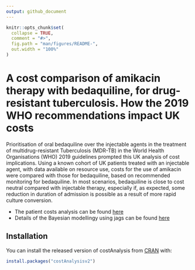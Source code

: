 ```yaml
---
output: github_document
---
```


<!-- README.md is generated from README.Rmd. Please edit that file -->

```r
knitr::opts_chunk$set(
  collapse = TRUE,
  comment = "#>",
  fig.path = "man/figures/README-",
  out.width = "100%"
)
```
# A cost comparison of amikacin therapy with bedaquiline, for drug-resistant tuberculosis. How the 2019 WHO recommendations impact UK costs

Prioritisation of oral bedaquiline over the injectable agents in the treatment of multidrug-resistant Tuberculosis (MDR-TB) in the World Health Organisations (WHO) 2019 guidelines prompted this UK analysis of cost implications. Using a known cohort of UK patients treated with an injectable agent, with data available on resource use, costs for the use of amikacin were compared with those for bedaquiline, based on recommended monitoring for bedaquiline. In most scenarios, bedaquiline is close to cost neutral compared with injectable therapy, especially if, as expected, some reduction in duration of admission is possible as a result of more rapid culture conversion.

- The patient costs analysis can be found [here](docs/patient_costs_methods.pdf)
- Details of the Bayesian modellingy using jags can be found [here](docs/Bayesian_methods_and_results.pdf)


## Installation

You can install the released version of costAnalysis from [CRAN](https://CRAN.R-project.org) with:

``` r
install.packages("costAnalysisv2")
```
